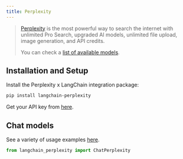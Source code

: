 ```yaml
---
title: Perplexity
---
```


>[Perplexity](https://www.perplexity.ai/pro) is the most powerful way to search
> the internet with unlimited Pro Search, upgraded AI models, unlimited file upload,
> image generation, and API credits.
>
> You can check a [list of available models](https://docs.perplexity.ai/docs/model-cards).

## Installation and Setup

Install the Perplexity x LangChain integration package:

```bash
pip install langchain-perplexity
````

Get your API key from [here](https://docs.perplexity.ai/docs/getting-started).

## Chat models

See a variety of usage examples [here](/oss/javascript/integrations/chat/perplexity).

```python
from langchain_perplexity import ChatPerplexity
```
